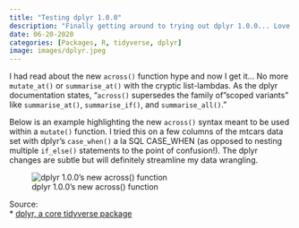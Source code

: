 ```yaml
---
title: "Testing dplyr 1.0.0"
description: "Finally getting around to trying out dplyr 1.0.0... Love it!"
date: 06-20-2020
categories: [Packages, R, tidyverse, dplyr]
image: images/dplyr.jpeg
---
```


I had read about the new `across()` function hype and now I get it... No more `mutate_at()` or `summarise_at()` with the cryptic list-lambdas. As the dplyr documentation states, "`across()` supersedes the family of "scoped variants" like `summarise_at()`, `summarise_if()`, and `summarise_all()`."

Below is an example highlighting the new `across()` syntax meant to be used within a `mutate()` function. I tried this on a few columns of the mtcars data set with dplyr's `case_when()` a la SQL CASE_WHEN (as opposed to nesting multiple `if_else()` statements to the point of confusion!). The dplyr changes are subtle but will definitely streamline my data wrangling.

![dplyr 1.0.0's new across() function](./images/dplyr_1.png)

Source:<br>
* [dplyr, a core tidyverse package](https://dplyr.tidyverse.org/)